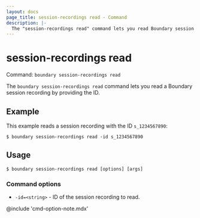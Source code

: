 ```yaml
---
layout: docs
page_title: session-recordings read - Command
description: |-
  The "session-recordings read" command lets you read Boundary session recordings by ID.
---
```


# session-recordings read

Command: `boundary session-recordings read`

The `boundary session-recordings read` command lets you read a Boundary session recording by providing the ID.

## Example

This example reads a session recording with the ID `s_1234567890`:

```shell-session
$ boundary session-recordings read -id s_1234567890
```

## Usage

<CodeBlockConfig hideClipboard>

```shell-session
$ boundary session-recordings read [options] [args]
```

</CodeBlockConfig>

### Command options

- `-id=<string>` - ID of the session recording to read.

@include 'cmd-option-note.mdx'